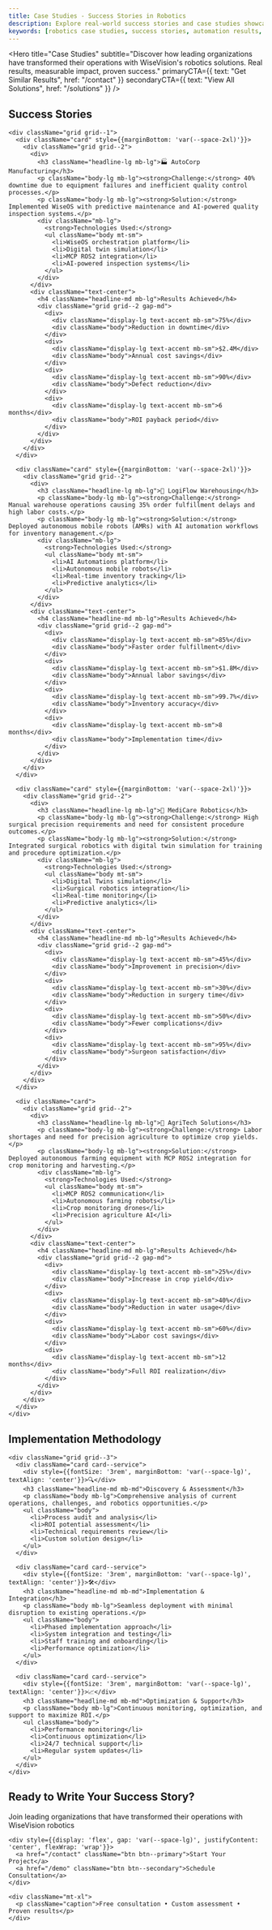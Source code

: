 ```yaml
---
title: Case Studies - Success Stories in Robotics
description: Explore real-world success stories and case studies showcasing how WiseVision's robotics solutions have transformed operations across various industries.
keywords: [robotics case studies, success stories, automation results, industry transformations, ROI examples]
---
```



<Hero 
  title="Case Studies"
  subtitle="Discover how leading organizations have transformed their operations with WiseVision's robotics solutions. Real results, measurable impact, proven success."
  primaryCTA={{
    text: "Get Similar Results",
    href: "/contact"
  }}
  secondaryCTA={{
    text: "View All Solutions",
    href: "/solutions"
  }}
/>

<Section>
  <div className="container">
    <h2 className="display-md text-center mb-2xl">Success Stories</h2>
    
    <div className="grid grid--1">
      <div className="card" style={{marginBottom: 'var(--space-2xl)'}}>
        <div className="grid grid--2">
          <div>
            <h3 className="headline-lg mb-lg">🏭 AutoCorp Manufacturing</h3>
            <p className="body-lg mb-lg"><strong>Challenge:</strong> 40% downtime due to equipment failures and inefficient quality control processes.</p>
            <p className="body-lg mb-lg"><strong>Solution:</strong> Implemented WiseOS with predictive maintenance and AI-powered quality inspection systems.</p>
            <div className="mb-lg">
              <strong>Technologies Used:</strong>
              <ul className="body mt-sm">
                <li>WiseOS orchestration platform</li>
                <li>Digital twin simulation</li>
                <li>MCP ROS2 integration</li>
                <li>AI-powered inspection systems</li>
              </ul>
            </div>
          </div>
          <div className="text-center">
            <h4 className="headline-md mb-lg">Results Achieved</h4>
            <div className="grid grid--2 gap-md">
              <div>
                <div className="display-lg text-accent mb-sm">75%</div>
                <div className="body">Reduction in downtime</div>
              </div>
              <div>
                <div className="display-lg text-accent mb-sm">$2.4M</div>
                <div className="body">Annual cost savings</div>
              </div>
              <div>
                <div className="display-lg text-accent mb-sm">90%</div>
                <div className="body">Defect reduction</div>
              </div>
              <div>
                <div className="display-lg text-accent mb-sm">6 months</div>
                <div className="body">ROI payback period</div>
              </div>
            </div>
          </div>
        </div>
      </div>

      <div className="card" style={{marginBottom: 'var(--space-2xl)'}}>
        <div className="grid grid--2">
          <div>
            <h3 className="headline-lg mb-lg">🚛 LogiFlow Warehousing</h3>
            <p className="body-lg mb-lg"><strong>Challenge:</strong> Manual warehouse operations causing 35% order fulfillment delays and high labor costs.</p>
            <p className="body-lg mb-lg"><strong>Solution:</strong> Deployed autonomous mobile robots (AMRs) with AI automation workflows for inventory management.</p>
            <div className="mb-lg">
              <strong>Technologies Used:</strong>
              <ul className="body mt-sm">
                <li>AI Automations platform</li>
                <li>Autonomous mobile robots</li>
                <li>Real-time inventory tracking</li>
                <li>Predictive analytics</li>
              </ul>
            </div>
          </div>
          <div className="text-center">
            <h4 className="headline-md mb-lg">Results Achieved</h4>
            <div className="grid grid--2 gap-md">
              <div>
                <div className="display-lg text-accent mb-sm">85%</div>
                <div className="body">Faster order fulfillment</div>
              </div>
              <div>
                <div className="display-lg text-accent mb-sm">$1.8M</div>
                <div className="body">Annual labor savings</div>
              </div>
              <div>
                <div className="display-lg text-accent mb-sm">99.7%</div>
                <div className="body">Inventory accuracy</div>
              </div>
              <div>
                <div className="display-lg text-accent mb-sm">8 months</div>
                <div className="body">Implementation time</div>
              </div>
            </div>
          </div>
        </div>
      </div>

      <div className="card" style={{marginBottom: 'var(--space-2xl)'}}>
        <div className="grid grid--2">
          <div>
            <h3 className="headline-lg mb-lg">🏥 MediCare Robotics</h3>
            <p className="body-lg mb-lg"><strong>Challenge:</strong> High surgical precision requirements and need for consistent procedure outcomes.</p>
            <p className="body-lg mb-lg"><strong>Solution:</strong> Integrated surgical robotics with digital twin simulation for training and procedure optimization.</p>
            <div className="mb-lg">
              <strong>Technologies Used:</strong>
              <ul className="body mt-sm">
                <li>Digital Twins simulation</li>
                <li>Surgical robotics integration</li>
                <li>Real-time monitoring</li>
                <li>Predictive analytics</li>
              </ul>
            </div>
          </div>
          <div className="text-center">
            <h4 className="headline-md mb-lg">Results Achieved</h4>
            <div className="grid grid--2 gap-md">
              <div>
                <div className="display-lg text-accent mb-sm">45%</div>
                <div className="body">Improvement in precision</div>
              </div>
              <div>
                <div className="display-lg text-accent mb-sm">30%</div>
                <div className="body">Reduction in surgery time</div>
              </div>
              <div>
                <div className="display-lg text-accent mb-sm">50%</div>
                <div className="body">Fewer complications</div>
              </div>
              <div>
                <div className="display-lg text-accent mb-sm">95%</div>
                <div className="body">Surgeon satisfaction</div>
              </div>
            </div>
          </div>
        </div>
      </div>

      <div className="card">
        <div className="grid grid--2">
          <div>
            <h3 className="headline-lg mb-lg">🌾 AgriTech Solutions</h3>
            <p className="body-lg mb-lg"><strong>Challenge:</strong> Labor shortages and need for precision agriculture to optimize crop yields.</p>
            <p className="body-lg mb-lg"><strong>Solution:</strong> Deployed autonomous farming equipment with MCP ROS2 integration for crop monitoring and harvesting.</p>
            <div className="mb-lg">
              <strong>Technologies Used:</strong>
              <ul className="body mt-sm">
                <li>MCP ROS2 communication</li>
                <li>Autonomous farming robots</li>
                <li>Crop monitoring drones</li>
                <li>Precision agriculture AI</li>
              </ul>
            </div>
          </div>
          <div className="text-center">
            <h4 className="headline-md mb-lg">Results Achieved</h4>
            <div className="grid grid--2 gap-md">
              <div>
                <div className="display-lg text-accent mb-sm">25%</div>
                <div className="body">Increase in crop yield</div>
              </div>
              <div>
                <div className="display-lg text-accent mb-sm">40%</div>
                <div className="body">Reduction in water usage</div>
              </div>
              <div>
                <div className="display-lg text-accent mb-sm">60%</div>
                <div className="body">Labor cost savings</div>
              </div>
              <div>
                <div className="display-lg text-accent mb-sm">12 months</div>
                <div className="body">Full ROI realization</div>
              </div>
            </div>
          </div>
        </div>
      </div>
    </div>
  </div>
</Section>

<Section background="dark">
  <div className="container">
    <h2 className="display-md text-center mb-2xl">Implementation Methodology</h2>
    
    <div className="grid grid--3">
      <div className="card card--service">
        <div style={{fontSize: '3rem', marginBottom: 'var(--space-lg)', textAlign: 'center'}}>🔍</div>
        <h3 className="headline-md mb-md">Discovery & Assessment</h3>
        <p className="body mb-lg">Comprehensive analysis of current operations, challenges, and robotics opportunities.</p>
        <ul className="body">
          <li>Process audit and analysis</li>
          <li>ROI potential assessment</li>
          <li>Technical requirements review</li>
          <li>Custom solution design</li>
        </ul>
      </div>
      
      <div className="card card--service">
        <div style={{fontSize: '3rem', marginBottom: 'var(--space-lg)', textAlign: 'center'}}>🛠️</div>
        <h3 className="headline-md mb-md">Implementation & Integration</h3>
        <p className="body mb-lg">Seamless deployment with minimal disruption to existing operations.</p>
        <ul className="body">
          <li>Phased implementation approach</li>
          <li>System integration and testing</li>
          <li>Staff training and onboarding</li>
          <li>Performance optimization</li>
        </ul>
      </div>
      
      <div className="card card--service">
        <div style={{fontSize: '3rem', marginBottom: 'var(--space-lg)', textAlign: 'center'}}>📈</div>
        <h3 className="headline-md mb-md">Optimization & Support</h3>
        <p className="body mb-lg">Continuous monitoring, optimization, and support to maximize ROI.</p>
        <ul className="body">
          <li>Performance monitoring</li>
          <li>Continuous optimization</li>
          <li>24/7 technical support</li>
          <li>Regular system updates</li>
        </ul>
      </div>
    </div>
  </div>
</Section>

<Section background="gradient">
  <div className="container text-center">
    <h2 className="display-lg mb-lg">Ready to Write Your Success Story?</h2>
    <p className="body-xl mb-2xl">Join leading organizations that have transformed their operations with WiseVision robotics</p>
    
    <div style={{display: 'flex', gap: 'var(--space-lg)', justifyContent: 'center', flexWrap: 'wrap'}}>
      <a href="/contact" className="btn btn--primary">Start Your Project</a>
      <a href="/demo" className="btn btn--secondary">Schedule Consultation</a>
    </div>
    
    <div className="mt-xl">
      <p className="caption">Free consultation • Custom assessment • Proven results</p>
    </div>
  </div>
</Section>
